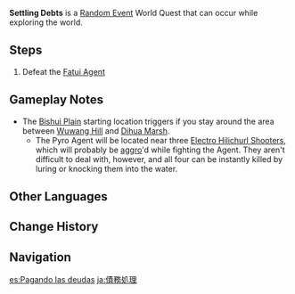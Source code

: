 {{Quest Infobox
|id             = 14
|image          = Settling Debts.png
|type           = World
|group          = Random Event
|region         = Liyue
|startLocation  = [[Bishui Plain]], [[Liyue]]
|startLocation2 = [[Minlin]], Liyue
|otherRewards   = *AR-Dependent Rewards
|characters     = Traveler
}}
'''Settling Debts''' is a [[Random Event]] World Quest that can occur while exploring the world.

==Steps==
# Defeat the [[Fatui Pyro Agent|Fatui Agent]]

==Gameplay Notes==
* The [[Bishui Plain]] starting location triggers if you stay around the area between [[Wuwang Hill]] and [[Dihua Marsh]].
** The Pyro Agent will be located near three [[Electro Hilichurl Shooter]]s, which will probably be [[aggro]]'d while fighting the Agent. They aren't difficult to deal with, however, and all four can be instantly killed by luring or knocking them into the water.

==Other Languages==
{{Other Languages
|en      = Settling Debts
|zhs     = 此债有主
|zhs_rm  = Cǐ Zhài Yǒu Zhǔ
|zht     = 此債有主
|zht_rm  = Cǐ Zhài Yǒu Zhǔ
|zh_tl   = This Debt has an Owner
|ja      = 債務処理
|ja_rm   = Saimu Shori
|ja_tl   = Dealing With Debts
|ko      = 빚은 빚쟁이에게
|ko_rm   = Bijeun Bitjjaeng'iege
|ko_tl   = Debt to Creditors
|es      = Pagando las deudas
|es_tl   = Paying the Debts
|fr      = Propriétaire de la dette
|fr_tl   = Debt Owner
|ru      = Погашение долгов
|ru_tl   = Settling Debts
|th      = หนี้นี้มีคนต้องชำระ
|th_rm   = 
|th_tl   = 
|vi      = Nợ Này Có Chủ
|vi_tl   = 
|de      = Begleichung von Schulden
|de_tl   = Settlement of Debts
|id      = Melunasi Hutang
|id_tl   = Settling Debts
|pt      = Pagando as Dívidas
|pt_tl   = 
|tr      = Ödeşme Zamanı
|tr_tl   = 
|it      = Debiti da saldare
|it_tl   = 
}}

==Change History==
{{Change History|1.0}}

==Navigation==
{{Quests by Type Navbox|type=Random Events}}

[[es:Pagando las deudas]]
[[ja:債務処理]]
